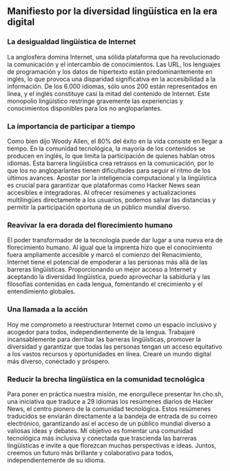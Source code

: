 
<Steps>

## Manifiesto por la diversidad lingüística en la era digital

### La desigualdad lingüística de Internet

La anglosfera domina Internet, una sólida plataforma que ha revolucionado la comunicación y el intercambio de conocimientos. Las URL, los lenguajes de programación y los datos de hipertexto están predominantemente en inglés, lo que provoca una disparidad significativa en la accesibilidad a la información. De los 6.000 idiomas, sólo unos 200 están representados en línea, y el inglés constituye casi la mitad del contenido de Internet. Este monopolio lingüístico restringe gravemente las experiencias y conocimientos disponibles para los no angloparlantes.

### La importancia de participar a tiempo

Como bien dijo Woody Allen, el 80% del éxito en la vida consiste en llegar a tiempo. En la comunidad tecnológica, la mayoría de los contenidos se producen en inglés, lo que limita la participación de quienes hablan otros idiomas. Esta barrera lingüística crea retrasos en la comunicación, por lo que los no angloparlantes tienen dificultades para seguir el ritmo de los últimos avances. Apostar por la inteligencia computacional y la lingüística es crucial para garantizar que plataformas como Hacker News sean accesibles e integradoras. Al ofrecer resúmenes y actualizaciones multilingües directamente a los usuarios, podemos salvar las distancias y permitir la participación oportuna de un público mundial diverso.

### Reavivar la era dorada del florecimiento humano

El poder transformador de la tecnología puede dar lugar a una nueva era de florecimiento humano. Al igual que la imprenta hizo que el conocimiento fuera ampliamente accesible y marcó el comienzo del Renacimiento, Internet tiene el potencial de empoderar a las personas más allá de las barreras lingüísticas. Proporcionando un mejor acceso a Internet y aceptando la diversidad lingüística, puedo aprovechar la sabiduría y las filosofías contenidas en cada lengua, fomentando el crecimiento y el entendimiento globales.

### Una llamada a la acción

Hoy me comprometo a reestructurar Internet como un espacio inclusivo y acogedor para todos, independientemente de la lengua. Trabajaré incansablemente para derribar las barreras lingüísticas, promover la diversidad y garantizar que todas las personas tengan un acceso equitativo a los vastos recursos y oportunidades en línea. Crearé un mundo digital más diverso, conectado y próspero.

### Reducir la brecha lingüística en la comunidad tecnológica

Para poner en práctica nuestra misión, me enorgullece presentar hn.cho.sh, una iniciativa que traduce a 29 idiomas los resúmenes diarios de Hacker News, el centro pionero de la comunidad tecnológica. Estos resúmenes traducidos se enviarán directamente a la bandeja de entrada de su correo electrónico, garantizando así el acceso de un público mundial diverso a valiosas ideas y debates. Mi objetivo es fomentar una comunidad tecnológica más inclusiva y conectada que trascienda las barreras lingüísticas e invite a que florezcan muchas perspectivas e ideas. Juntos, creemos un futuro más brillante y colaborativo para todos, independientemente de su idioma.

</Steps>
